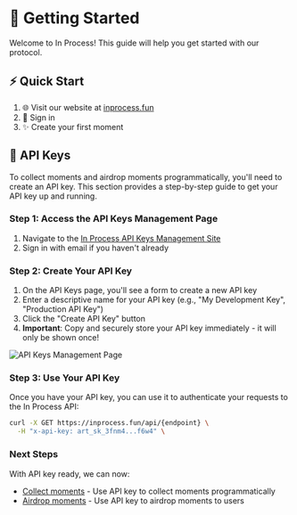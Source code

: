 # 🚀 Getting Started

Welcome to In Process! This guide will help you get started with our protocol.

## ⚡ Quick Start

1. 🌐 Visit our website at [inprocess.fun](https://inprocess.fun/)
2. 🔑 Sign in
3. ✨ Create your first moment

## 🔑 API Keys

To collect moments and airdrop moments programmatically, you'll need to create an API key. This section provides a step-by-step guide to get your API key up and running.

### Step 1: Access the API Keys Management Page

1. Navigate to the [In Process API Keys Management Site](https://inprocess.fun/manage/api-keys)
2. Sign in with email if you haven't already

### Step 2: Create Your API Key

1. On the API Keys page, you'll see a form to create a new API key
2. Enter a descriptive name for your API key (e.g., "My Development Key", "Production API Key")
3. Click the "Create API Key" button
4. **Important**: Copy and securely store your API key immediately - it will only be shown once!

![API Keys Management Page](https://ibb.co/CsB2kvjw)

### Step 3: Use Your API Key

Once you have your API key, you can use it to authenticate your requests to the In Process API:

```bash
curl -X GET https://inprocess.fun/api/{endpoint} \
  -H "x-api-key: art_sk_3fnm4...f6w4" \
```

### Next Steps

With API key ready, we can now:
- [Collect moments](/moment/collect) - Use API key to collect moments programmatically
- [Airdrop moments](/moment/airdrop) - Use API key to airdrop moments to users
